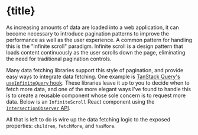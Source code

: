 
# {title}

<Published date={published} />

As increasing amounts of data are loaded into a web application, it can become
necessary to introduce pagination patterns to improve the performance as well as
the user experience. A common pattern for handling this is the "infinite scroll"
paradigm. Infinite scroll is a design pattern that loads content continuously as
the user scrolls down the page, eliminating the need for traditional pagination
controls.

Many data fetching libraries support this style of pagination, and provide easy
ways to integrate data fetching. One example is
[TanStack Query's `useInfiniteQuery` hook](https://tanstack.com/query/v4/docs/framework/react/reference/useInfiniteQuery).
These libraries leave it up to you to decide when to fetch more data, and one of
the more elegant ways I've found to handle this is to create a reusable
component whose sole concern is to request more data. Below is an
`InfiniteScroll` React component using the
[`IntersectionObserver` API](https://developer.mozilla.org/en-US/docs/Web/API/Intersection_Observer_API).

<Editor />

All that is left to do is wire up the data fetching logic to the exposed
properties: `children`, `fetchMore`, and `hasMore`.
